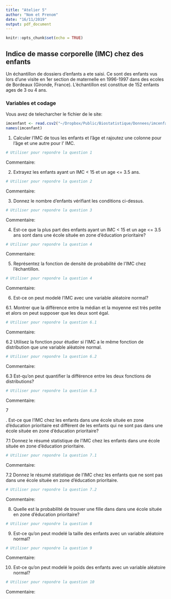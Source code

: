 ```yaml
---
title: "Atelier 5"
author: "Nom et Prenom"
date: "16/11/2019"
output: pdf_document
---
```


```r
knitr::opts_chunk$set(echo = TRUE)
```

## Indice de masse corporelle (IMC) chez des enfants

Un échantillon de dossiers d'enfants a ete saisi. Ce sont des enfants vus lors
d'une visite en 1er section de maternelle en 1996-1997 dans des ecoles de 
Bordeaux (Gironde, France). L’échantillon est constitue de 152 enfants ages de 3
ou 4 ans. 

### Variables et codage

\begin{tabular}{|l|c|c|}
\hline
Description & Unite ou Codage & Variable \\
\hline
Sexe & \texttt{F} pour fille ; \texttt{G} pour garcon & \texttt{SEXE} \\
\hline
Ecole située en zone d'education prioritaire & \texttt{O} pour oui; \texttt{N} pour non & \texttt{zep} \\
\hline
Poids & \texttt{Kg} (arrondi à 100g près) & \texttt{poids} \\
\hline
Âge à la date de la visite & Années & \texttt{an} \\
\hline
Âge à la date de la visite & Mois & \texttt{mois} \\
\hline
Taille & Cm  (arrondi à 0.5cm près) & \texttt{taille} \\
\hline
\end{tabular}

Vous avez de telecharcher le fichier \texttt{imcenfant.csv} de le site:

\url{https://github.com/afalco/Atelier5/}



```r
imcenfant <- read.csv2("~/Dropbox/Public/Biostatistique/Donnees/imcenfant.csv")
names(imcenfant)
```

 1. Calculer l'IMC de tous les enfants et l'âge et rajoutez une colonne pour l'âge et une autre pour l' IMC.
 
```r
# Utiliser pour repondre la question 1
```

Commentaire:

 2. Extrayez les enfants ayant un IMC < 15 et un age <= 3.5 ans.
 
 ```r
# Utiliser pour repondre la question 2
```

Commentaire:

 3. Donnez le nombre d'enfants vérifiant les conditions ci-dessus.
 
```r
# Utiliser pour repondre la question 3
```
 
Commentaire:

 4. Est-ce que la plus part des enfants ayant un IMC < 15 et un age <= 3.5 ans sont dans une école située en zone d’éducation prioritaire?
 
```r
# Utiliser pour repondre la question 4
```
 
 Commentaire:

 5. Représentez la fonction de densité de probabilité de l'IMC chez l'échantillon.
 
```r
# Utiliser pour repondre la question 4
```
 
 Commentaire:


  6. Est-ce on peut modelé l'IMC avec une variable aléatoire normal?

6.1. Montrer que la différence entre la médian et la moyenne est très petite et alors on peut supposer que les deux sont égal.  
    
```r
# Utiliser pour repondre la question 6.1
```
 
Commentaire:


6.2 Utilisez la fonction \texttt{qqplot()} pour étudier si l'IMC a le même fonction de distribution que une variable alèatoire normal. 
  
```r
# Utiliser pour repondre la question 6.2
```
  
Commentaire:
  
6.3 Est-qu'on peut quantifier la différence entre les deux fonctions de distributions?
  
```r
# Utiliser pour repondre la question 6.3
```
Commentaire:

 
 7

 . Est-ce que l'IMC chez les enfants dans une école située en zone d’éducation prioritaire est différent de les enfants qui ne sont pas dans une école située en zone d’éducation prioritaire?
 
7.1 Donnez le résumé statistique de l'IMC chez les enfants dans une école située en zone d’éducation prioritaire.

```r
# Utiliser pour repondre la question 7.1
```

Commentaire:
 
7.2 Donnez le résumé statistique de l'IMC chez les enfants que ne sont pas dans une école située en zone d’éducation prioritaire. 

```r
# Utiliser pour repondre la question 7.2
```
 
 Commentaire:


  8. Quelle est la probabilité de trouver une fille dans dans une école située en zone d’éducation prioritaire?
  
```r
# Utiliser pour repondre la question 8
```

  9. Est-ce qu'on peut modelé la taille des enfants avec un variable aléatoire normal?
  
```r
# Utiliser pour repondre la question 9
```
  
  Commentaire:
  
  10. Est-ce qu'on peut modelé le poids des enfants avec un variable aléatoire normal?

```r
# Utiliser pour repondre la question 10
```

  Commentaire: